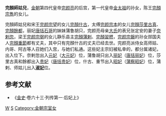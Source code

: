 '''完顏師姑兒'''，[[金朝|金朝]]第四代皇帝[[完颜亮|完颜亮]]的后宫，第一代皇帝[[金太祖|金太祖]]的孙女，陈王[[完顏宗雋|完顏宗雋]]的女儿。

完顏師姑兒和宋王[[完颜宗望|完颜宗望]]的女儿[[完顏什古|完顏什古]]，太傅[[完颜宗本|完颜宗本]]的女儿[[完顏莎里古真|完顏莎里古真]]、[[完顏餘都|完顏餘都]]，丽妃[[唐括石哥|唐括石哥]]的妹妹蒲鲁胡只，完颜亮母亲[[慈憲皇后|大氏]]的表兄张定安的妻子[[奈剌忽|奈剌忽]]，梁王[[完颜宗弼|完颜宗弼]]的女儿静乐县主[[完顏蒲剌|完顏蒲剌]]、[[完顏習撚|完顏習撚]]，[[完颜宗磐|完颜宗磐]]的孙女郧国夫人[[完顏重節|完顏重節]]都有丈夫，其中只有完顏什古的丈夫已经去世。完颜亮派侍女高师姑、内哥、阿古等人召她们入宫，与她们私通。这些妃主宗妇被私幸的，都分属诸妃，出入位下。奈剌忽出入[[元妃|元妃]]（[[大元妃_(金海陵王)|大元妃]]）位，蒲鲁胡只出入[[丽妃|丽妃]]（[[唐括石哥|唐括丽妃]]）位，莎里古真和餘都出入[[贵妃|贵妃]]（[[唐括定哥|唐括贵妃]]）位，什古、重节出入[[昭妃|昭妃]]（[[蒲察阿里虎|蒲察昭妃]]）位，蒲剌、师姑儿出入'''[[淑妃|淑妃]]'''位。
==参考文献==
*《[[金史|金史]]·卷六十三·列传第一·后妃上》
[[Category:金朝皇帝姬侍|W]]
[[Category:完颜氏|S]]
[[Category:金朝宗室女|Category:金朝宗室女]]